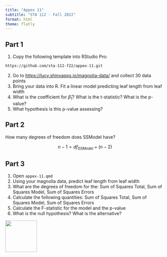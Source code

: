 ```yaml
---
title: "Appex 11"
subtitle: "STA 112 - Fall 2022"
format: html
theme: flatly
---
```


## Part 1

1. Copy the following template into RStudio Pro:

```bash
https://github.com/sta-112-f22/appex-11.git
```

2. Go to [https://lucy.shinyapps.io/magnolia-data/](https://lucy.shinyapps.io/magnolia-data/) and collect 30 data points
3. Bring your data into R. Fit a linear model predicting leaf length from leaf width
4. What is the coefficient for $\hat\beta_1$? What is the t-statistic? What is the p-value?
5. What hypothesis is this p-value assessing?


## Part 2

How many degrees of freedom does SSModel have?

$$n - 1 = df_{SSModel} + (n - 2)$$

## Part 3

1. Open `appex-11.qmd` 
2. Using your magnolia data, predict leaf length from leaf width
3. What are the degrees of freedom for the: Sum of Squares Total, Sum of Squares Model, Sum of Squares Errors
4. Calculate the following quantities: Sum of Squares Total, Sum of Squares Model, Sum of Squares Errors
5. Calculate the F-statistic for the model and the p-value
6. What is the null hypothesis? What is the alternative?

[![](img/favicon.png){width="100" fig-align="right"}](https://bit.ly/sta-112-f22)


